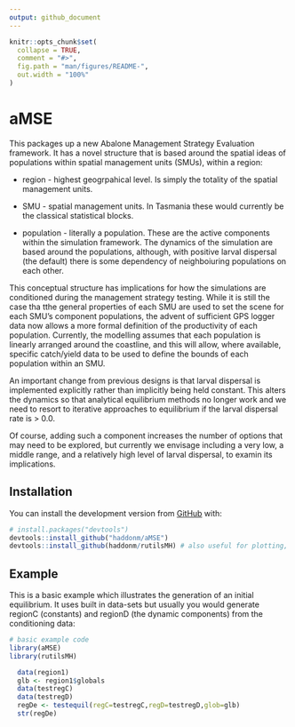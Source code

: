 ```yaml
---
output: github_document
---
```


<!-- README.md is generated from README.Rmd. Please edit that file -->

```r
knitr::opts_chunk$set(
  collapse = TRUE,
  comment = "#>",
  fig.path = "man/figures/README-",
  out.width = "100%"
)
```

# aMSE

<!-- badges: start -->
<!-- badges: end -->

This packages up a new Abalone Management Strategy Evaluation framework. It has a novel structure that is based around the spatial ideas of populations within spatial management units (SMUs), within a region:

* region - highest geogrpahical level. Is simply the totality of the spatial management units.

* SMU - spatial management units. In Tasmania these would currently be the classical statistical blocks.

* population - literally a population. These are the active components within the simulation framework. The dynamics of the simulation are based around the populations, although, with positive larval dispersal (the default) there is some dependency of neighboiuring populations on each other.


This conceptual structure has implications for how the simulations are conditioned during the management strategy testing. While it is still the case tha tthe general properties of each SMU are used to set the scene for each SMU's component populations, the advent of sufficient GPS logger data now allows a more formal definition of the productivity of each population. Currently, the modelling assumes that each population is linearly arranged around the coastline, and this will allow, where available, specific catch/yield data to be used to define the bounds of each population within an SMU. 

An important change from previous designs is that larval dispersal is implemented explicitly rather than implicitly being held constant. This alters the dynamics so that analytical equilibrium methods no longer work and we need to resort to iterative approaches to equilibrium if the larval dispersal rate is > 0.0.

Of course, adding such a component increases the number of options that may need to be explored, but currently we envisage including a very low, a middle range, and a relatively high level of larval dispersal, to examin its implications.

## Installation

You can install the development version from [GitHub](https://github.com/haddonm/aMSE) with:

``` r
# install.packages("devtools")
devtools::install_github("haddonm/aMSE")
devtools::install_github(haddonm/rutilsMH) # also useful for plotting, etc
```
## Example

This is a basic example which illustrates the generation of an initial equilibrium. It uses built in data-sets but usually you would generate regionC (constants) and regionD (the dynamic components) from the conditioning data:

```r
# basic example code
library(aMSE)
library(rutilsMH)

  data(region1)
  glb <- region1$globals
  data(testregC)
  data(testregD)
  regDe <- testequil(regC=testregC,regD=testregD,glob=glb)
  str(regDe)
  
```

